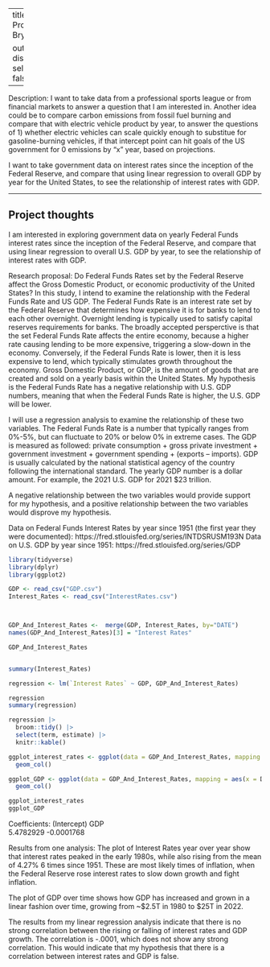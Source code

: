 
---
title: Gov 50 Final Project
author: Bryn Evans

output:
  distill::distill_article:
    self_contained: false
---

Description: I want to take data from a professional sports league or from financial markets to answer a question that I am interested in. Another idea could be to compare carbon emissions from fossil fuel burning and compare that with electric vehicle product by year, to answer the questions of 1) whether electric vehicles can scale quickly enough to substitue for gasoline-burning vehicles, if that intercept point can hit goals of the US government for 0 emissions by "x" year, based on projections. 

I want to take government data on interest rates since the inception of the Federal Reserve, and compare that using linear regression to overall GDP by year for the United States, to see the relationship of interest rates with GDP.

---



## Project thoughts

I am interested in exploring government data on yearly Federal Funds interest rates since the inception of the Federal Reserve, and compare that using linear regression to overall U.S. GDP by year, to see the relationship of interest rates with GDP.

Research proposal: Do Federal Funds Rates set by the Federal Reserve affect the Gross Domestic Product, or economic productivity of the United States? In this study, I intend to examine the relationship with the Federal Funds Rate and US GDP. The Federal Funds Rate is an interest rate set by the Federal Reserve that determines how expensive it is for banks to lend to each other overnight. Overnight lending is typically used to satisfy capital reserves requirements for banks. The broadly accepted persperctive is that the set Federal Funds Rate affects the entire economy, because a higher rate causing lending to be more expensive, triggering a slow-down in the economy. Conversely, if the Federal Funds Rate is lower, then it is less expensive to lend, which typically stimulates growth throughout the economy. Gross Domestic Product, or GDP, is the amount of goods that are created and sold on a yearly basis within the United States. My hypothesis is the Federal Funds Rate has a negative relationship with U.S. GDP numbers, meaning that when the Federal Funds Rate is higher, the U.S. GDP will be lower. 

I will use a regression analysis to examine the relationship of these two variables. The Federal Funds Rate is a number that typically ranges from 0%-5%, but can fluctuate to 20% or below 0% in extreme cases. The GDP is measured as followed: private consumption + gross private investment + government investment + government spending + (exports – imports). GDP is usually calculated by the national statistical agency of the country following the international standard. The yearly GDP number is a dollar amount. For example, the 2021 U.S. GDP for 2021 $23 trillion.

A negative relationship between the two variables would provide support for my hypothesis, and a positive relationship between the two variables would disprove my hypothesis.

Data on Federal Funds Interest Rates by year since 1951 (the first year they were documented): https://fred.stlouisfed.org/series/INTDSRUSM193N
Data on U.S. GDP by year since 1951: https://fred.stlouisfed.org/series/GDP





```r
library(tidyverse)
library(dplyr)
library(ggplot2)

GDP <- read_csv("GDP.csv")
Interest_Rates <- read_csv("InterestRates.csv")



GDP_And_Interest_Rates <-  merge(GDP, Interest_Rates, by="DATE") 
names(GDP_And_Interest_Rates)[3] = "Interest Rates"

GDP_And_Interest_Rates 


summary(Interest_Rates)

regression <- lm(`Interest Rates` ~ GDP, GDP_And_Interest_Rates)

regression
summary(regression)

regression |>
  broom::tidy() |>
  select(term, estimate) |>  
  knitr::kable()

ggplot_interest_rates <- ggplot(data = GDP_And_Interest_Rates, mapping = aes(x = DATE, y = `Interest Rates`)) +
  geom_col()

ggplot_GDP <- ggplot(data = GDP_And_Interest_Rates, mapping = aes(x = DATE, y = GDP)) +
  geom_col()

ggplot_interest_rates
ggplot_GDP
```
Coefficients:
(Intercept)          GDP  
  5.4782929   -0.0001768
  
  Results from one analysis: The plot of Interest Rates year over year show that interest rates peaked in the early 1980s, while also rising from the mean of 4.27% 6 times since 1951. These are most likely times of inflation, when the Federal Reserve rose interest rates to slow down growth and fight inflation.
  
  The plot of GDP over time shows how GDP has increased and grown in a linear fashion over time, growing from ~$2.5T in 1980 to $25T in 2022. 
  
  The results from my linear regression analysis indicate that there is no strong correlation between the rising or falling of interest rates and GDP growth. The correlation is -.0001, which does not show any strong correlation. This would indicate that my hypothesis that there is a correlation between interest rates and GDP is false.  
  
  

